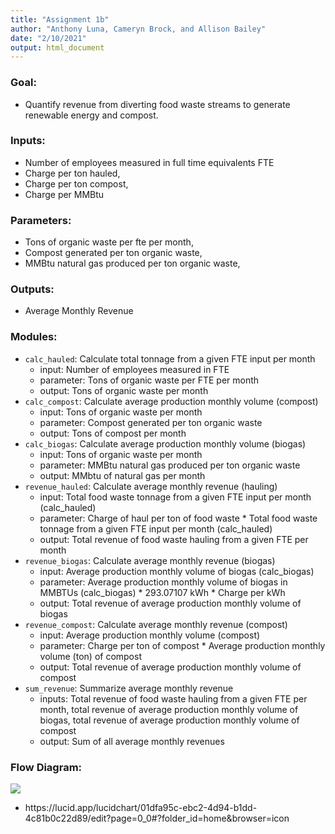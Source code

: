 ```yaml
---
title: "Assignment 1b"
author: "Anthony Luna, Cameryn Brock, and Allison Bailey"
date: "2/10/2021"
output: html_document
---
```


### Goal: 

 - Quantify revenue from diverting food waste streams to generate renewable energy and compost.  

### Inputs: 

 - Number of employees measured in full time equivalents FTE
 - Charge per ton hauled,
 - Charge per ton compost,
 - Charge per MMBtu
 
### Parameters: 

 - Tons of organic waste per fte per month, 
 - Compost generated per ton organic waste, 
 - MMBtu natural gas produced per ton organic waste,

### Outputs: 

 - Average Monthly Revenue
	
### Modules:

 - `calc_hauled`: Calculate total tonnage from a given FTE input per month
    - input: Number of employees measured in FTE
    - parameter: Tons of organic waste per FTE per month
    - output: Tons of organic waste per month
 - `calc_compost`: Calculate average production monthly volume (compost)
    - input: Tons of organic waste per month
    - parameter: Compost generated per ton organic waste
    - output: Tons of compost per month
 - `calc_biogas`: Calculate average production monthly volume (biogas)
    - input: Tons of organic waste per month
    - parameter: MMBtu natural gas produced per ton organic waste
    - output: MMbtu of natural gas per month
 - `revenue_hauled`: Calculate average monthly revenue (hauling)
    - input: Total food waste tonnage from a given FTE input per month (calc_hauled)
    - parameter: Charge of haul per ton of food waste * Total food waste tonnage from a given FTE input per month (calc_hauled)
    - output: Total revenue of food waste hauling from a given FTE per month
 - `revenue_biogas`: Calculate average monthly revenue (biogas)
    - input: Average production monthly volume of biogas (calc_biogas)
    - parameter: Average production monthly volume of biogas in MMBTUs (calc_biogas) * 293.07107 kWh * Charge per kWh
    - output: Total revenue of average production monthly volume of biogas
 - `revenue_compost`: Calculate average monthly revenue (compost)
    - input: Average production monthly volume (compost)
    - parameter: Charge per ton of compost * Average production monthly volume (ton) of compost
    - output: Total revenue of average production monthly volume of compost
 - `sum_revenue`: Summarize average monthly revenue
    - inputs: Total revenue of food waste hauling from a given FTE per month, total revenue of average production monthly volume of biogas, total revenue of average production monthly volume of compost
    - output: Sum of all average monthly revenues

### Flow Diagram:

![](assignment_1b_flowchart.png)

  - https://lucid.app/lucidchart/01dfa95c-ebc2-4d94-b1dd-4c81b0c22d89/edit?page=0_0#?folder_id=home&browser=icon
